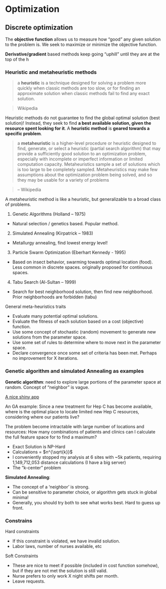 # Optimization

## Discrete optimization

The **objective function** allows us to measure how "good" any given solution to the problem is. 
We seek to  maximize or minimize the objective function.


**Derivative/gradient** based methods keep going "uphill" until they are at the top of the h

### Heuristic and metaheuristic methods

> a **heuristic** is a technique designed for solving a problem more quickly when classic methods are too slow, or for finding an approximate solution when classic methods fail to find any exact solution.

> Wikipedia

Heuristic methods do not guarantee to find the global optimal solution (best solution)!
Instead, they seek to find __a best available solution, given the resource spent looking for it__. 
A **heuristic method** is __geared towards a specific problem__. 


> a **metaheuristic** is a higher-level procedure or heuristic designed to find, generate, or select a heuristic (partial search algorithm) that may provide a sufficiently good solution to an optimization problem, especially with incomplete or imperfect information or limited computation capacity. Metaheuristics sample a set of solutions which is too large to be completely sampled. Metaheuristics may make few assumptions about the optimization problem being solved, and so they may be usable for a variety of problems

> -- Wikipedia

A metaheuristic method is like a heuristic, but generalizable to a broad class of problems. 


1. Genetic Algorithms (Holland – 1975)
  + Natural selection / genetics based. Popular method.
2. Simulated Annealing (Kirpatrick – 1983)
  + Metallurgy annealing, find lowest energy level!
3. Particle Swarm Optimization (Eberhart Kennedy - 1995)
  + Based on insect behavior, swarming towards optimal location (food). Less common in discrete spaces. originally proposed for continuous spaces. 
4. Tabu Search (Al-Sultan – 1999)
  - Search for best neighborhood solution, then find new neighborhood. Prior neighborhoods are forbidden (tabu)


General meta-heuristics traits

- Evaluate many potential optimal solutions.
- Evaluate the fitness of each solution based on a cost (objective) function. 
- Use some concept of stochastic (random) movement to generate new solutions from the parameter space. 
- Use some set of rules to determine where to move next in the parameter space. 
- Declare convergence once some set of criteria has been met. Perhaps no improvement for X iterations. 

### Genetic algorithm and simulated Annealing as examples

**Genetic algorithm**: need to explore large portions of the parameter space at random. Concept of "neighbor" is vague.

[A nice shiny app](https://toddwschneider.com/posts/traveling-salesman-with-simulated-annealing-r-and-shiny/)

An GA example: Since a new treatment for Hep C has become available, where is the optimal place to locate limited new Hep C resources, considering where our patients live? 

The problem become intractable with large number of locations and resources: How many combinations of patients and clinics can I calculate the full feature space for to find a maximum?

- Exact Solution is NP-Hard
- Calculations = $n^{\sqrt{k}}$
- I conveniently stopped my analysis at 6 sites with ~5k patients, requiring 1,149,712,053 distance calculations (I have a big server)
- The “k-center” problem


**Simulated Annealing**:

- The concept of a ‘neighbor’ is strong. 
- Can be sensitive to parameter choice, or algorithm gets stuck in global minima!
- Generally, you should try both to see what works best. Hard to guess up front. 


### Constrains

Hard constraints

- If this constraint is violated, we have invalid solution. 
- Labor laws, number of nurses available, etc

Soft Constraints

- These are nice to meet if possible (included in cost function somehow), but if they are not met the solution is still valid. 
- Nurse prefers to only work X night shifts per month.
- Leave requests. 


